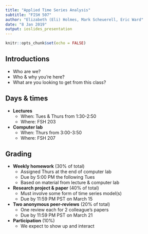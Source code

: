 ```yaml
---
title: "Applied Time Series Analysis"
subtitle: "FISH 507"
author: "Elizabeth (Eli) Holmes, Mark Scheuerell, Eric Ward"
date: "8 Jan 2019"
output: ioslides_presentation
---
```


```r
knitr::opts_chunk$set(echo = FALSE)
```

## Introductions

* Who are we?  
* Who & why you’re here?  
* What are you looking to get from this class?  


## Days & times

* __Lectures__
    + When: Tues & Thurs from 1:30-2:50  
    + Where: FSH 203  

* __Computer lab__  
    + When: Thurs from 3:00-3:50  
    + Where: FSH 207  


## Grading {.smaller}

* __Weekly homework__ (30% of total)
    - Assigned Thurs at the end of computer lab
    - Due by 5:00 PM the following Tues
    - Based on material from lecture & computer lab

* __Research project & paper__ (40% of total)
    - Must involve some form of time series model(s)
    - Due by 11:59 PM PST on March 15

* __Two anonymous peer-reviews__ (20% of total)
    - One review each for 2 colleague’s papers
    - Due by 11:59 PM PST on March 21

* __Participation__ (10%)
    - We expect to show up and interact
    
